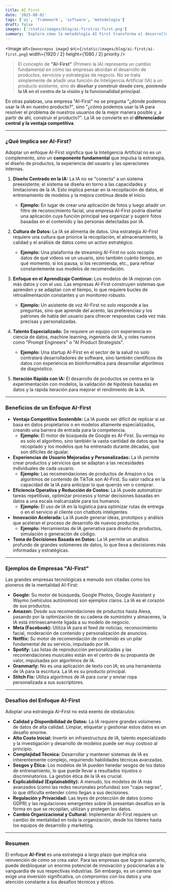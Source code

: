 ```yaml
---
title: AI First
date: '2025-08-01'
tags: ['ai', 'framework', 'software', 'metodología']
draft: false
images: ['/static/images/blog/ai-first/ai-first.png']
summary: 'Explora cómo la metodología AI First transforma el desarrollo de software, integrando inteligencia artificial desde el inicio para crear aplicaciones más inteligentes y eficientes.'
---
```


<Image
  alt={`monorepos image`}
  src={`/static/images/blog/ai-first/ai-first.png`}
  width={1920 / 2}
  height={1080 / 2}
  priority
/>

>El concepto de **"AI-First"** (Primero la IA) representa un cambio fundamental en cómo las empresas abordan el desarrollo de productos, servicios y estrategias de negocio. No se trata simplemente de añadir una función de Inteligencia Artificial (IA) a un producto existente, sino de **diseñar y construir desde cero, poniendo la IA en el centro de la visión y la funcionalidad principal**.

En otras palabras, una empresa "AI-First" no se pregunta "¿dónde podemos usar la IA en nuestro producto?", sino "¿cómo podemos usar la IA para resolver el problema de nuestros usuarios de la mejor manera posible y, a partir de ahí, construir el producto?". La IA se convierte en el **diferenciador central y la ventaja competitiva**.

---

### ¿Qué Implica ser AI-First?

Adoptar un enfoque AI-First significa que la Inteligencia Artificial no es un complemento, sino un **componente fundamental** que impulsa la estrategia, el diseño de productos, la experiencia del usuario y las operaciones internas.

1.  **Diseño Centrado en la IA:** La IA no se "conecta" a un sistema preexistente; el sistema se diseña en torno a las capacidades y limitaciones de la IA. Esto implica pensar en la recopilación de datos, el entrenamiento de modelos y la mejora continua desde el inicio.
    * **Ejemplo:** En lugar de crear una aplicación de fotos y luego añadir un filtro de reconocimiento facial, una empresa AI-First podría diseñar una aplicación cuya función principal sea organizar y sugerir fotos basadas en el contenido y las personas detectadas por IA.

2.  **Cultura de Datos:** La IA se alimenta de datos. Una estrategia AI-First requiere una cultura que priorice la recopilación, el almacenamiento, la calidad y el análisis de datos como un activo estratégico.
    * **Ejemplo:** Una plataforma de streaming AI-First no solo recopila datos de qué videos ve un usuario, sino también cuánto tiempo, en qué momento, si los pausa, si los recomienda, etc., para refinar constantemente sus modelos de recomendación.

3.  **Enfoque en el Aprendizaje Continuo:** Los modelos de IA mejoran con más datos y con el uso. Las empresas AI-First construyen sistemas que aprenden y se adaptan con el tiempo, lo que requiere bucles de retroalimentación constantes y un monitoreo robusto.
    * **Ejemplo:** Un asistente de voz AI-First no solo responde a las preguntas, sino que aprende del acento, las preferencias y los patrones de habla del usuario para ofrecer respuestas cada vez más precisas y personalizadas.

4.  **Talento Especializado:** Se requiere un equipo con experiencia en ciencia de datos, machine learning, ingeniería de IA, y roles nuevos como "Prompt Engineers" o "AI Product Strategists".
    * **Ejemplo:** Una startup AI-First en el sector de la salud no solo contratará desarrolladores de software, sino también científicos de datos con experiencia en bioinformática para desarrollar algoritmos de diagnóstico.

5.  **Iteración Rápida con IA:** El desarrollo de productos se centra en la experimentación con modelos, la validación de hipótesis basadas en datos y la rápida iteración para mejorar el rendimiento de la IA.

---

### Beneficios de un Enfoque AI-First

* **Ventaja Competitiva Sostenible:** La IA puede ser difícil de replicar si se basa en datos propietarios o en modelos altamente especializados, creando una barrera de entrada para la competencia.
    * **Ejemplo:** El motor de búsqueda de Google es AI-First. Su ventaja no es solo el algoritmo, sino también la vasta cantidad de datos que ha recopilado y los modelos que ha entrenado durante décadas, que son difíciles de igualar.
* **Experiencias de Usuario Mejoradas y Personalizadas:** La IA permite crear productos y servicios que se adaptan a las necesidades individuales de cada usuario.
    * **Ejemplo:** Las recomendaciones de productos de Amazon o los algoritmos de contenido de TikTok son AI-First. Su valor radica en la capacidad de la IA para anticipar lo que querrás ver o comprar.
* **Eficiencia Operativa y Reducción de Costos:** La IA puede automatizar tareas repetitivas, optimizar procesos y tomar decisiones basadas en datos a una escala inalcanzable para los humanos.
    * **Ejemplo:** El uso de IA en la logística para optimizar rutas de entrega o en el servicio al cliente con chatbots inteligentes.
* **Innovación Acelerada:** La IA puede generar ideas, prototipos y análisis que aceleran el proceso de desarrollo de nuevos productos.
    * **Ejemplo:** Herramientas de IA generativa para diseño de productos, simulación o generación de código.
* **Toma de Decisiones Basada en Datos:** La IA permite un análisis profundo de grandes volúmenes de datos, lo que lleva a decisiones más informadas y estratégicas.

---

### Ejemplos de Empresas "AI-First"

Las grandes empresas tecnológicas a menudo son citadas como los pioneros de la mentalidad AI-First:

* **Google:** Su motor de búsqueda, Google Photos, Google Assistant y Waymo (vehículos autónomos) son ejemplos claros. La IA es el corazón de sus productos.
* **Amazon:** Desde sus recomendaciones de productos hasta Alexa, pasando por la optimización de su cadena de suministro y almacenes, la IA está intrínsecamente ligada a su modelo de negocio.
* **Meta (Facebook):** Utiliza IA para el feed de noticias, reconocimiento facial, moderación de contenido y personalización de anuncios.
* **Netflix:** Su motor de recomendación de contenido es un pilar fundamental de su servicio, impulsado por IA.
* **Spotify:** Las listas de reproducción personalizadas y las recomendaciones musicales están en el centro de su propuesta de valor, impulsadas por algoritmos de IA.
* **Grammarly:** No es una aplicación de texto con IA; es una herramienta de IA para la escritura. La IA es su producto principal.
* **Stitch Fix:** Utiliza algoritmos de IA para curar y enviar ropa personalizada a sus suscriptores.

---

### Desafíos del Enfoque AI-First

Adoptar una estrategia AI-First no está exento de obstáculos:

* **Calidad y Disponibilidad de Datos:** La IA requiere grandes volúmenes de datos de alta calidad. Limpiar, etiquetar y gestionar estos datos es un desafío enorme.
* **Alto Costo Inicial:** Invertir en infraestructura de IA, talento especializado y la investigación y desarrollo de modelos puede ser muy costoso al principio.
* **Complejidad Técnica:** Desarrollar y mantener sistemas de IA es inherentemente complejo, requiriendo habilidades técnicas avanzadas.
* **Sesgos y Ética:** Los modelos de IA pueden heredar sesgos de los datos de entrenamiento, lo que puede llevar a resultados injustos o discriminatorios. La gestión ética de la IA es crucial.
* **Explicabilidad (Explainability):** A menudo, los modelos de IA más avanzados (como las redes neuronales profundas) son "cajas negras", lo que dificulta entender cómo llegan a sus decisiones.
* **Regulación y Privacidad:** Las leyes de protección de datos (como GDPR) y las regulaciones emergentes sobre IA presentan desafíos en la forma en que se recopilan, utilizan y protegen los datos.
* **Cambio Organizacional y Cultural:** Implementar AI-First requiere un cambio de mentalidad en toda la organización, desde los líderes hasta los equipos de desarrollo y marketing.

---

### Resumen

El enfoque **AI-First** es una estrategia a largo plazo que implica una reinvención de cómo se crea valor. Para las empresas que logran superarlo, puede desbloquear un enorme potencial de innovación y posicionarlas a la vanguardia de sus respectivas industrias. Sin embargo, es un camino que exige una inversión significativa, un compromiso con los datos y una atención constante a los desafíos técnicos y éticos.